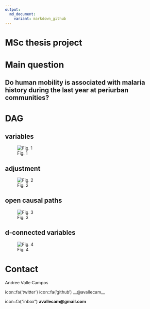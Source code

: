 ```yaml
---
output:
  md_document:
    variant: markdown_github
---
```


# MSc thesis project

# Main question

## Do human mobility is associated with malaria history during the last year at periurban communities?

# DAG

## variables

![Fig. 1](figure/01-mcie_dag.png)

## adjustment

![Fig. 2](figure/02-mcie_dag-adjusted.png)

## open causal paths

![Fig. 3](figure/03-mcie_dag-paths.png)

## d-connected variables

![Fig. 4](figure/04-mcie_dag-dconnected_variables.png)

# Contact

Andree Valle Campos

icon::fa('twitter') icon::fa('github') __@avallecam__ 

icon::fa("inbox") __avallecam@gmail.com__
